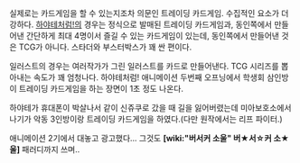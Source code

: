 실제로는 카드게임을 할 수 있는지조차 의문인 트레이딩 카드게임. 수집적인 요소가 더 강하다. [[하야테처럼!]]의 경우는 정식으로 발매된 트레이딩 카드게임과, 동인쪽에서 만들어낸 간단하게 최대 4명이서 즐길 수 있는 카드게임이 있는데, 동인쪽에서 만들어낸 것은 TCG가 아니다. 스타더와 부스터박스가 꽤 싼 편이다.

일러스트의 경우는 여러작가가 그린 일러스트를 카드로 만들어낸다. TCG 시리즈를 뽑아내는 속도가 꽤 엄청나다. 하야테처럼! 애니메이션 두번째 오프닝에서 학생회 삼인방이 트레이딩 카드게임을 하는 장면이 1초 정도 나온다.

하야테가 휴대폰이 박살나서 같이 신쥬쿠로 갔을 때 길을 잃어버렸는데 미아보호소에서 나기가 악동 3인방이랑 트레이딩 카드게임을 하였다.(다만 원작에서는 리프 파이터.)

애니메이션 2기에서 대놓고 광고했다... 그것도 '''[wiki:"버서커 소울" 버★서☆커 소★울]''' 패러디까지 쓰며..
